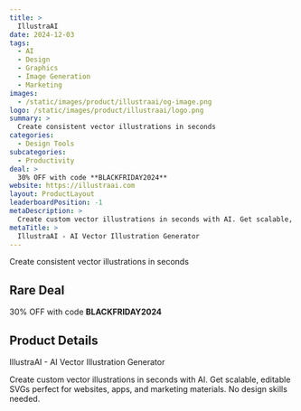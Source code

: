 ```yaml
---
title: >
  IllustraAI
date: 2024-12-03
tags:
  - AI
  - Design
  - Graphics
  - Image Generation
  - Marketing
images:
  - /static/images/product/illustraai/og-image.png
logo: /static/images/product/illustraai/logo.png
summary: >
  Create consistent vector illustrations in seconds
categories:
  - Design Tools
subcategories:
  - Productivity
deal: >
  30% OFF with code **BLACKFRIDAY2024**
website: https://illustraai.com
layout: ProductLayout
leaderboardPosition: -1
metaDescription: >
  Create custom vector illustrations in seconds with AI. Get scalable, editable SVGs perfect for websites, apps, and marketing materials. No design skills needed.
metaTitle: >
  IllustraAI - AI Vector Illustration Generator
---
```

Create consistent vector illustrations in seconds

## Rare Deal

30% OFF with code **BLACKFRIDAY2024**

## Product Details

IllustraAI - AI Vector Illustration Generator

Create custom vector illustrations in seconds with AI. Get scalable, editable SVGs perfect for websites, apps, and marketing materials. No design skills needed.
